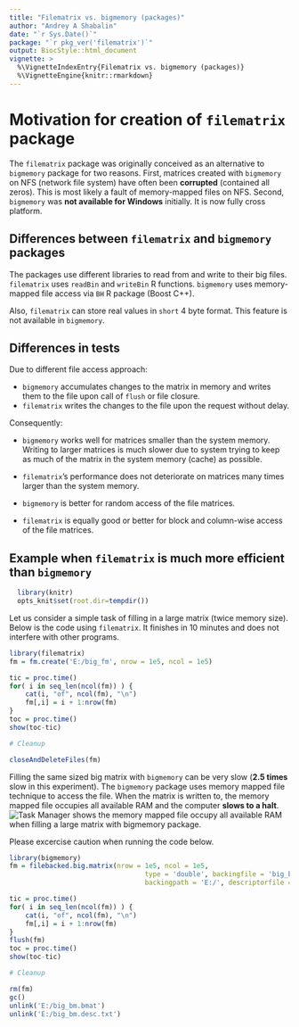 ```yaml
---
title: "Filematrix vs. bigmemory (packages)"
author: "Andrey A Shabalin"
date: "`r Sys.Date()`"
package: "`r pkg_ver('filematrix')`"
output: BiocStyle::html_document
vignette: >
  %\VignetteIndexEntry{Filematrix vs. bigmemory (packages)}
  %\VignetteEngine{knitr::rmarkdown}
---
```


# Motivation for creation of `filematrix` package

The `filematrix` package was originally conceived as an alternative to `bigmemory` package for two reasons.
First, matrices created with `bigmemory` on NFS (network file system) have often been **corrupted** (contained all zeros). This is most likely a fault of memory-mapped files on NFS. Second, `bigmemory` was **not available for Windows** initially. It is now fully cross platform.


## Differences between `filematrix` and `bigmemory` packages

The packages use different libraries to read from and write to their big files. 
`filematrix` uses `readBin` and `writeBin` R functions. `bigmemory` uses memory-mapped file access via `BH` R package (Boost C++).

Also, `filematrix` can store real values in `short` 4 byte format. This feature is not available in `bigmemory`.

## Differences in tests

Due to different file access approach:

- `bigmemory` accumulates changes to the matrix in memory and writes them to the file upon call of `flush` or file closure.
- `filematrix` writes the changes to the file upon the request without delay.

Consequently:

- `bigmemory` works well for matrices smaller than the system memory. Writing to larger matrices is much slower due to system trying to keep as much of the matrix in the system memory (cache) as possible.
- `filematrix`'s performance does not deteriorate on matrices many times larger than the system memory.

- `bigmemory` is better for random access of the file matrices.
- `filematrix` is equally good or better for block and column-wise access of the file matrices.

## Example when `filematrix` is much more efficient than `bigmemory`

```r
  library(knitr)
  opts_knit$set(root.dir=tempdir())
```

Let us consider a simple task of filling in a large matrix (twice memory size).
Below is the code using `filematrix`. It finishes in 10 minutes and does not interfere with other programs.

```r
library(filematrix)
fm = fm.create('E:/big_fm', nrow = 1e5, ncol = 1e5)

tic = proc.time()
for( i in seq_len(ncol(fm)) ) {
	cat(i, "of", ncol(fm), "\n")
	fm[,i] = i + 1:nrow(fm)
}
toc = proc.time()
show(toc-tic)

# Cleanup

closeAndDeleteFiles(fm)
```

Filling the same sized big matrix with `bigmemory` can be very slow (**2.5 times** slow in this experiment).
The `bigmemory` package uses memory mapped file technique to access the file.
When the matrix is written to, the memory mapped file occupies all available RAM and the computer **slows to a halt**.
![Task Manager shows the memory mapped file occupy all available RAM when filling a large matrix with `bigmemory` package.](figures/out_of_memory.png)

Please excercise caution when running the code below.

```r
library(bigmemory)
fm = filebacked.big.matrix(nrow = 1e5, ncol = 1e5, 
								  type = 'double', backingfile = 'big_bm.bmat',
								  backingpath = 'E:/', descriptorfile = 'big_bm.desc.txt')

tic = proc.time()
for( i in seq_len(ncol(fm)) ) {
	cat(i, "of", ncol(fm), "\n")
	fm[,i] = i + 1:nrow(fm)
}
flush(fm)
toc = proc.time()
show(toc-tic)

# Cleanup

rm(fm)
gc()
unlink('E:/big_bm.bmat')
unlink('E:/big_bm.desc.txt')

```

